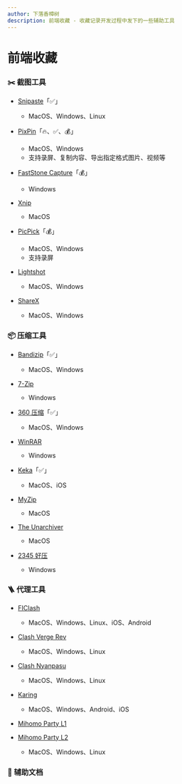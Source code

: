 ```yaml
---
author: 下落香樟树
description: 前端收藏 - 收藏记录开发过程中发下的一些辅助工具
---
```


# 前端收藏

### ✂️ 截图工具

- [Snipaste](https://zh.snipaste.com/)「✅」

    - MacOS、Windows、Linux

- [PixPin](https://pixpin.cn/)「🔥、✅、💰」

    - MacOS、Windows
    - 支持录屏、复制内容、导出指定格式图片、视频等

- [FastStone Capture](https://www.faststonecapture.cn/)「💰」

    - Windows

- [Xnip](https://zh.xnipapp.com/)

    - MacOS

- [PicPick](https://picpick.app/zh/)「💰」

    - MacOS、Windows
    - 支持录屏

- [Lightshot](https://app.prntscr.com/zh-cn/index.html)

    - MacOS、Windows

- [ShareX](https://getsharex.com/)
    - MacOS、Windows

### 📦 压缩工具

- [Bandizip](https://www.bandisoft.com/bandizip/)「✅」
    - MacOS、Windows
- [7-Zip](https://www.7-zip.org/)

    - Windows

- [360 压缩](https://yasuo.360.cn/)「✅」

    - MacOS、Windows

- [WinRAR](https://www.winrar.com.cn/)

    - Windows

- [Keka](https://www.keka.io/zh-cn/)「✅」

    - MacOS、iOS

- [MyZip](https://www.myzip.vip/)

    - MacOS

- [The Unarchiver](https://theunarchiver.com/)

    - MacOS

- [2345 好压](https://www.2345haoya.top/)
    - Windows

### 🪜 代理工具

- [FIClash](https://github.com/chen08209/FlClash/releases)

    - MacOS、Windows、Linux、iOS、Android

- [Clash Verge Rev](https://www.clashverge.dev/)

    - MacOS、Windows、Linux

- [Clash Nyanpasu](https://nyanpasu.elaina.moe/zh-CN/)

    - MacOS、Windows、Linux

- [Karing](https://getkaring.com/)

    - MacOS、Windows、Android、iOS

- [Mihomo Party L1](https://mihomo.party/)
- [Mihomo Party L2](https://mihomoparty.net/)
    - MacOS、Windows、Linux

### 📝 辅助文档
